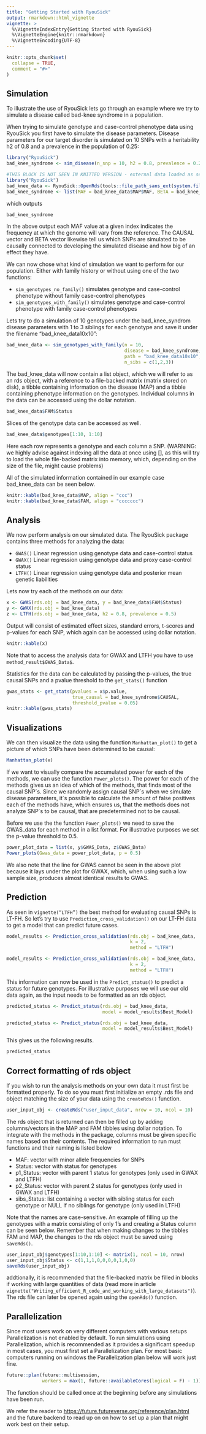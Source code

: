 ```yaml
---
title: "Getting Started with RyouSick"
output: rmarkdown::html_vignette
vignette: >
  %\VignetteIndexEntry{Getting Started with RyouSick}
  %\VignetteEngine{knitr::rmarkdown}
  %\VignetteEncoding{UTF-8}
---
```


```r
knitr::opts_chunk$set(
  collapse = TRUE,
  comment = "#>"
)
```

## Simulation
To illustrate the use of RyouSick lets go through an example where we try to simulate a disease called bad-knee syndrome in a population.

When trying to simulate genotype and case-control phenotype data using RyouSick you first have to simulate the disease parameters. 
Disease parameters for our target disorder is simulated on 10 SNPs with a heritability h2 of 0.8 and a prevalence in the population of 0.25:

```r
library("RyouSick")
bad_knee_syndrome <- sim_disease(n_snp = 10, h2 = 0.8, prevalence = 0.25)
```

```r
#THIS BLOCK IS NOT SEEN IN KNITTED VERSION - external data loaded as seed is unusable in examples 
library("RyouSick")
bad_knee_data <- RyouSick::OpenRds(tools::file_path_sans_ext(system.file("extdata", "bad_knee_example_data.rds", package = "RyouSick")))
bad_knee_syndrome <- list(MAF = bad_knee_data$MAP$MAF, BETA = bad_knee_data$MAP$BETA, CAUSAL = ((bad_knee_data$MAP$BETA != 0) + 0), H2 = 0.8, PREVALENCE = 0.25, N_SNP = 10)

```

which outputs 
```r
bad_knee_syndrome
```

In the above output each MAF value at a given index indicates the frequency at which the genome will vary from the reference. The CAUSAL vector and BETA vector likewise tell us which SNPs are simulated to be causally connected to developing the simulated disease and how big of an effect they have. 

We can now chose what kind of simulation we want to perform for our population. Either with family history or without using one of the two functions:

* `sim_genotypes_no_family()` simulates genotype and case-control phenotype without family case-control phenotypes
* `sim_genotypes_with_family()` simulates genotype and case-control phenotype with family case-control phenotypes

Lets try to do a simulation of 10 genotypes under the bad_knee_syndrom disease parameters with 1 to 3 siblings for each genotype and save it under the filename "bad_knee_data10x10": 

```r
bad_knee_data <- sim_genotypes_with_family(n = 10, 
                                           disease = bad_knee_syndrome, 
                                           path = "bad_knee_data10x10", 
                                           n_sibs = c(1,2,3))
```

The bad_knee_data will now contain a list object, which we will refer to as an rds object, with a reference to a file-backed matrix (matrix stored on disk), a tibble containing information on the disease (MAP) and a tibble containing phenotype information on the genotypes. Individual columns in the data can be accessed using the dollar notation.

```r
bad_knee_data$FAM$Status
```
Slices of the genotype data can be accessed as well.
```r
bad_knee_data$genotypes[1:10, 1:10]

```
Here each row represents a genotype and each column a SNP. 
(WARNING: we highly advise against indexing all the data at once using [], as this will try to load the whole file-backed matrix into memory, which, depending on the size of the file, might cause problems)

All of the simulated information contained in our example case bad_knee_data can be seen below.

```r
knitr::kable(bad_knee_data$MAP, align = "ccc")
knitr::kable(bad_knee_data$FAM, align = "ccccccc")
```


## Analysis
We now perform analysis on our simulated data. The RyouSick package contains three methods for analyzing the data: 

 * `GWAS()` Linear regression using genotype data and case-control status  
 * `GWAX()` Linear regression using genotype data and proxy case-control status  
 * `LTFH()` Linear regression using genotype data and posterior mean genetic liabilities
 
Lets now try each of the methods on our data:


```r
x <- GWAS(rds.obj = bad_knee_data, y = bad_knee_data$FAM$Status)
y <- GWAX(rds.obj = bad_knee_data)
z <- LTFH(rds.obj = bad_knee_data, h2 = 0.8, prevalence = 0.5)

```

Output will consist of estimated effect sizes, standard errors, t-scores and p-values for each SNP, which again can be accessed using dollar notation.

```r
knitr::kable(x)
```
Note that to access the analysis data for GWAX and LTFH you have to use `method_result$GWAS_Data$`.

Statistics for the data can be calculated by passing the p-values, the true causal SNPs and a pvalue threshold to the `get_stats()` function

```r
gwas_stats <- get_stats(pvalues = x$p.value, 
                        true_causal = bad_knee_syndrome$CAUSAL, 
                        threshold_pvalue = 0.05)
knitr::kable(gwas_stats)
```


## Visualizations

We can then visualize the data using the function `Manhattan_plot()` to get a picture of which SNPs have been determined to be causal: 

```r
Manhattan_plot(x)
```


If we want to visually compare the accumulated power for each of the methods, we can use the function `Power_plots()`. The power for each of the methods gives us an idea of which of the methods, that finds most of the causal SNP´s. Since we randomly assign causal SNP´s when we simulate disease parameters, it´s possible to calculate the amount of false positives each of the methods have, which ensures us, that the methods does not analyze SNP´s to be causal, that are predetermined not to be causal. 

Before we use the the function `Power_plots()` we need to save the GWAS_data for each method in a list format. For illustrative purposes we set the p-value threshold to 0.5. 

```r
power_plot_data = list(x, y$GWAS_Data, z$GWAS_Data)
Power_plots(Gwas_data = power_plot_data, p = 0.5)
```

We also note that the line for GWAS cannot be seen in the above plot because it lays under the plot for GWAX, which, when using such a low sample size, produces almost identical results to GWAS.

## Prediction

As seen in `vignette(“LTFH”)` the best method for evaluating causal SNPs is LT-FH. So let's try to use `Prediction_cross_validation()` on our LT-FH data to get a model that can predict future cases.

```r
model_results <- Prediction_cross_validation(rds.obj = bad_knee_data,
                                             k = 2,
                                             method = "LTFH")
```

```r
model_results <- Prediction_cross_validation(rds.obj = bad_knee_data,
                                             k = 2,
                                             method = "LTFH")
```

This information can now be used in the `Predict_status()` to predict a status for future genotypes. For illustrative purposes we will use our old data again, as the input needs to be formatted as an rds object.

```r
predicted_status <- Predict_status(rds.obj = bad_knee_data,
                                   model = model_results$Best_Model)
```


```r
predicted_status <- Predict_status(rds.obj = bad_knee_data,
                                   model = model_results$Best_Model)
```
This gives us the following results.

```r
predicted_status
```


## Correct formatting of rds object

If you wish to run the analysis methods on your own data it must first be formatted properly. To do so you must first initialize an empty .rds file and object matching the size of your data using the `createRds()` function.

```r
user_input_obj <- createRds("user_input_data", nrow = 10, ncol = 10)
```

The rds object that is returned can then be filled up by adding columns/vectors in the MAP and FAM tibbles using dollar notation. To integrate with the methods in the package, columns must be given specific names based on their contents. The required information to run must functions and their naming is listed below

* MAF:  vector with minor allele frequencies for SNPs
* Status:  vector with status for genotypes
* p1_Status:  vector with parent 1 status for genotypes (only used in GWAX and LTFH)
* p2_Status:  vector with parent 2 status for genotypes (only used in GWAX and LTFH)
* sibs_Status:  list containing a vector with sibling status for each genotype or NULL if no siblings for genotype (only used in LTFH)

Note that the names are case-sensitive. An example of filling up the genotypes with a matrix consisting of only 1's and creating a Status column can be seen below. Remember that when making changes to the tibbles FAM and MAP, the changes to the rds object must be saved using `saveRds()`.

```r
user_input_obj$genotypes[1:10,1:10] <- matrix(1, ncol = 10, nrow)
user_input_obj$Status <- c(1,1,1,0,0,0,0,1,0,0)
saveRds(user_input_obj)
```

addtionally, it is recommended that the file-backed matrix be filled in blocks if working with large quantities of data (read more in article `vignette("Writing_efficient_R_code_and_working_with_large_datasets")`). The rds file can later be opened again using the `openRds()` function.


## Parallelization

Since most users work on very different computers with various setups Parallelization is not enabled by default. To run simulations using Parallelization, which is recommended as it provides a significant speedup in most cases, you must first set a Parallelization plan. For most basic computers running on windows the Parallelization plan below will work just fine. 

```r
future::plan(future::multisession, 
             workers = max(1, future::availableCores(logical = F) - 1))
```

The function should be called once at the beginning before any simulations have been run.

We refer the reader to <https://future.futureverse.org/reference/plan.html> and the future backend to read up on on how to set up a plan that might work best on their setup. 



